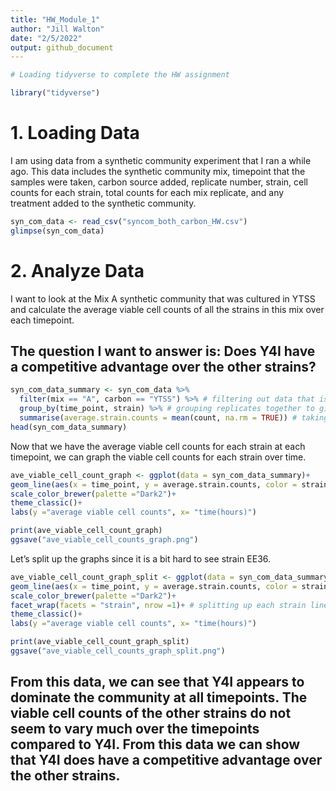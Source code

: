 ---
title: "HW_Module_1"
author: "Jill Walton"
date: "2/5/2022"
output: github_document
---

```{r message=FALSE}
# Loading tidyverse to complete the HW assignment

library("tidyverse")
```


# 1. Loading Data

I am using data from a synthetic community experiment that I ran a while ago. This data includes the synthetic community mix, timepoint that the samples were taken, carbon source added, replicate number, strain, cell counts for each strain, total counts for each mix replicate, and any treatment added to the synthetic community.

```{r}
syn_com_data <- read_csv("syncom_both_carbon_HW.csv")
glimpse(syn_com_data)
```
# 2. Analyze Data

I want to look at the Mix A synthetic community that was cultured in YTSS and calculate the average viable cell counts of all the strains in this mix over each timepoint.

## The question I want to answer is: Does Y4I have a competitive advantage over the other strains?
```{r}
syn_com_data_summary <- syn_com_data %>%
  filter(mix == "A", carbon == "YTSS") %>% # filtering out data that is not for Mix A or YTSS carbon source
  group_by(time_point, strain) %>% # grouping replicates together to give on average viable cell count per strain per timepoint
  summarise(average.strain.counts = mean(count, na.rm = TRUE)) # taking the average of the cell counts for each strain so I can look at changes in the cell count over time
head(syn_com_data_summary)
```
Now that we have the average viable cell counts for each strain at each timepoint, we can graph the viable cell counts for each strain over time.
```{r}
ave_viable_cell_count_graph <- ggplot(data = syn_com_data_summary)+
geom_line(aes(x = time_point, y = average.strain.counts, color = strain),size = 1.5)+ # each strain wil be identified by its own color
scale_color_brewer(palette ="Dark2")+
theme_classic()+
labs(y ="average viable cell counts", x= "time(hours)")

print(ave_viable_cell_count_graph)
ggsave("ave_viable_cell_counts_graph.png")
```

Let's split up the graphs since it is a bit hard to see strain EE36.
```{r}
ave_viable_cell_count_graph_split <- ggplot(data = syn_com_data_summary)+
geom_line(aes(x = time_point, y = average.strain.counts, color = strain),size = 1.5)+
scale_color_brewer(palette ="Dark2")+
facet_wrap(facets = "strain", nrow =1)+ # splitting up each strain line
theme_classic()+
labs(y ="average viable cell counts", x= "time(hours)")

print(ave_viable_cell_count_graph_split)
ggsave("ave_viable_cell_counts_graph_split.png")

```

## From this data, we can see that Y4I appears to dominate the community at all timepoints. The viable cell counts of the other strains do not seem to vary much over the timepoints compared to Y4I. From this data we can show that Y4I does have a competitive advantage over the other strains.